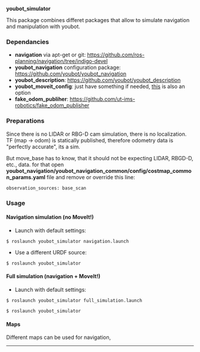 ''' youbot_simulator '''

This package combines differet packages that allow to simulate navigation and manipulation with youbot.

=== Dependancies ===
* '''navigation''' via apt-get or git: https://github.com/ros-planning/navigation/tree/indigo-devel
* '''youbot_navigation''' configuration package: https://github.com/youbot/youbot_navigation
* '''youbot_description''': https://github.com/youbot/youbot_description
* '''youbot_moveit_config''': just have something if needed, [https://github.com/svenschneider/youbot-manipulation/tree/indigo/youbot_moveit this] is also an option
* '''fake_odom_publiher''': https://github.com/ut-ims-robotics/fake_odom_publisher

=== Preparations ===
Since there is no LIDAR or RBG-D cam simulation, there is no localization. TF (map -> odom) is statically published, therefore odometry data is "perfectly accurate", its a sim.

But move_base has to know, that it should not be expecting LIDAR, RBGD-D, etc., data. for that open ''' youbot_navigation/youbot_navigation_common/config/costmap_common_params.yaml''' file and remove or override this line: 
 observation_sources: base_scan

=== Usage ===
==== Navigation simulation (no MoveIt!) ====
* Launch with default settings:
 $ roslaunch youbot_simulator navigation.launch

* Use a different URDF source:
 $ roslaunch youbot_simulator

==== Full simulation (navigation + MoveIt!) ====
* Launch with default settings:
 $ roslaunch youbot_simulator full_simulation.launch

 $ roslaunch youbot_simulator
 
==== Maps ====
Different maps can be used for navigation, 
----
